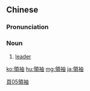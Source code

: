 {{also|领袖}}
==Chinese==
{{zh-forms|s=领袖}}

===Pronunciation===
{{zh-pron
|m=lǐngxiù
|c=ling5 zau6
|h=pfs=liâng-siu
|mn=léng-siù
|cat=n
}}

===Noun===
{{zh-noun}}

# [[leader]]

[[Category:Elementary Mandarin|頁05領袖]]

[[ko:領袖]]
[[hu:領袖]]
[[mg:領袖]]
[[ja:領袖]]